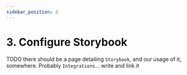 ```yaml
---
sidebar_position: 3
---
```



# 3. Configure Storybook

TODO there should be a page detailing `Storybook`, and our usage of it, somewhere. Probably `Integrations`... write and link it
